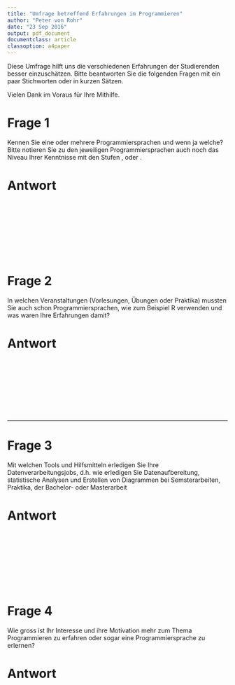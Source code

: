 ```yaml
---
title: "Umfrage betreffend Erfahrungen im Programmieren"
author: "Peter von Rohr"
date: "23 Sep 2016"
output: pdf_document
documentclass: article
classoption: a4paper
---
```


Diese Umfrage hilft uns die verschiedenen Erfahrungen der Studierenden besser einzuschätzen. Bitte beantworten Sie die folgenden Fragen mit ein paar Stichworten oder in kurzen Sätzen. 

Vielen Dank im Voraus für Ihre Mithilfe.

# Frage 1
Kennen Sie eine oder mehrere Programmiersprachen und wenn ja welche? Bitte notieren Sie zu den jeweiligen Programmiersprachen auch noch das Niveau Ihrer Kenntnisse mit den Stufen \emph{Profi}, \emph{Mittelklasse} oder \emph{Anfänger}.

# Antwort
```










```

# Frage 2
In welchen Veranstaltungen (Vorlesungen, Übungen oder Praktika) mussten Sie auch schon Programmiersprachen, wie zum Beispiel R verwenden und was waren Ihre Erfahrungen damit?

# Antwort
```










```

------------------------------------------

# Frage 3
Mit welchen Tools und Hilfsmitteln erledigen Sie Ihre Datenverarbeitungsjobs, d.h. wie erledigen Sie Datenaufbereitung, statistische Analysen und Erstellen von Diagrammen bei Semsterarbeiten, Praktika, der Bachelor- oder Masterarbeit

# Antwort
```










```

# Frage 4
Wie gross ist Ihr Interesse und ihre Motivation mehr zum Thema Programmieren zu erfahren oder sogar eine Programmiersprache zu erlernen?

# Antwort
```










```
